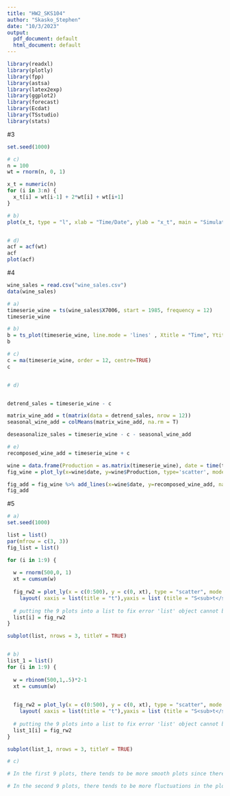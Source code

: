 ```yaml
---
title: "HW2_SKS104"
author: "Skasko_Stephen"
date: "10/3/2023"
output:
  pdf_document: default
  html_document: default
---
```

```r
library(readxl)
library(plotly)
library(fpp)
library(astsa)
library(latex2exp)
library(ggplot2)
library(forecast)
library(Ecdat)
library(TSstudio)
library(stats)

```

#3

```r
set.seed(1000)

# c) 
n = 100
wt = rnorm(n, 0, 1)

x_t = numeric(n)
for (i in 3:n) {
  x_t[i] = wt[i-1] + 2*wt[i] + wt[i+1]
}

# b) 
plot(x_t, type = "l", xlab = "Time/Date", ylab = "x_t", main = "Simulated Time Series")


# d) 
acf = acf(wt)
acf
plot(acf)

```

#4

```r
wine_sales = read.csv("wine_sales.csv")
data(wine_sales)

# a)
timeserie_wine = ts(wine_sales$X7006, start = 1985, frequency = 12)
timeserie_wine

# b)
b = ts_plot(timeserie_wine, line.mode = 'lines' , Xtitle = "Time", Ytitle = "Wine Sales", title= "Wine Sales Time Series Plot", slider = T)
b

# c)
c = ma(timeserie_wine, order = 12, centre=TRUE)
c


# d)


detrend_sales = timeserie_wine - c

matrix_wine_add = t(matrix(data = detrend_sales, nrow = 12))
seasonal_wine_add = colMeans(matrix_wine_add, na.rm = T)

deseasonalize_sales = timeserie_wine - c - seasonal_wine_add

# e)
recomposed_wine_add = timeserie_wine + c

wine = data.frame(Production = as.matrix(timeserie_wine), date = time(timeserie_wine))
fig_wine = plot_ly(x=wine$date, y=wine$Production, type='scatter', mode='lines+markers') 

fig_add = fig_wine %>% add_lines(x=wine$date, y=recomposed_wine_add, name= "Recomposed Signal (Additive)", showlegend=T)
fig_add


```

#5

```r
# a) 
set.seed(1000)

list = list()
par(mfrow = c(3, 3))
fig_list = list()

for (i in 1:9) {
  
  w = rnorm(500,0, 1)
  xt = cumsum(w)
  
  fig_rw2 = plot_ly(x = c(0:500), y = c(0, xt), type = "scatter", mode = "lines+markers") %>%
    layout( xaxis = list(title = "t"),yaxis = list (title = "S<sub>t</sub>"))
  
  # putting the 9 plots into a list to fix error 'list' object cannot be coerced to type 'double'
  list[i] = fig_rw2 
}

subplot(list, nrows = 3, titleY = TRUE)


# b) 
list_1 = list()
for (i in 1:9) {
  
  w = rbinom(500,1,.5)*2-1
  xt = cumsum(w)

  
  fig_rw2 = plot_ly(x = c(0:500), y = c(0, xt), type = "scatter", mode = "lines+markers") %>%
    layout( xaxis = list(title = "t"),yaxis = list (title = "S<sub>t</sub>"))
  
  # putting the 9 plots into a list to fix error 'list' object cannot be coerced to type 'double'
  list_1[i] = fig_rw2 
}

subplot(list_1, nrows = 3, titleY = TRUE)

# c)

# In the first 9 plots, there tends to be more smooth plots since there are no sudden jumps or fluctuations in them, or are very small. But, in plot #7 and #8, there seems to be strange behavior where it jumps once and back up. On the other hand, plot #1 and #4 tend to behave in a very smooth way without any sudden drops. With this, #4 jumps out as a particularly smooth graph. 

# In the second 9 plots, there tends to be more fluctuations in the plots and have more abrupt behavior in them. There seems to be a distinct looking jump and behavior in plots #1 and #5. In both plots, they have a sudden big jump change in the middle and end, while slowly going back to a slight trend. With this, the plots #2 and #3 show a very smooth looking behavior with barely any jumps or changes. These two graphs seem to follow a strict trend even if it jumps slightly. Plot #3 seems to show the smoothest graph since its looks highly correlated with slight movement. 

```
